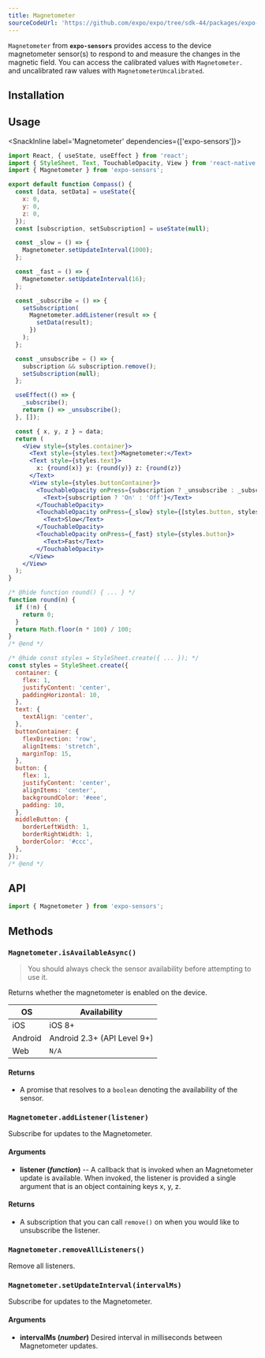 ```yaml
---
title: Magnetometer
sourceCodeUrl: 'https://github.com/expo/expo/tree/sdk-44/packages/expo-sensors'
---
```



`Magnetometer` from **`expo-sensors`** provides access to the device magnetometer sensor(s) to respond to and measure the changes in the magnetic field. You can access the calibrated values with `Magnetometer.` and uncalibrated raw values with `MagnetometerUncalibrated`.

<PlatformsSection android emulator ios simulator />

## Installation

<InstallSection packageName="expo-sensors" />

## Usage

<SnackInline label='Magnetometer' dependencies={['expo-sensors']}>

```jsx
import React, { useState, useEffect } from 'react';
import { StyleSheet, Text, TouchableOpacity, View } from 'react-native';
import { Magnetometer } from 'expo-sensors';

export default function Compass() {
  const [data, setData] = useState({
    x: 0,
    y: 0,
    z: 0,
  });
  const [subscription, setSubscription] = useState(null);

  const _slow = () => {
    Magnetometer.setUpdateInterval(1000);
  };

  const _fast = () => {
    Magnetometer.setUpdateInterval(16);
  };

  const _subscribe = () => {
    setSubscription(
      Magnetometer.addListener(result => {
        setData(result);
      })
    );
  };

  const _unsubscribe = () => {
    subscription && subscription.remove();
    setSubscription(null);
  };

  useEffect(() => {
    _subscribe();
    return () => _unsubscribe();
  }, []);

  const { x, y, z } = data;
  return (
    <View style={styles.container}>
      <Text style={styles.text}>Magnetometer:</Text>
      <Text style={styles.text}>
        x: {round(x)} y: {round(y)} z: {round(z)}
      </Text>
      <View style={styles.buttonContainer}>
        <TouchableOpacity onPress={subscription ? _unsubscribe : _subscribe} style={styles.button}>
          <Text>{subscription ? 'On' : 'Off'}</Text>
        </TouchableOpacity>
        <TouchableOpacity onPress={_slow} style={[styles.button, styles.middleButton]}>
          <Text>Slow</Text>
        </TouchableOpacity>
        <TouchableOpacity onPress={_fast} style={styles.button}>
          <Text>Fast</Text>
        </TouchableOpacity>
      </View>
    </View>
  );
}

/* @hide function round() { ... } */
function round(n) {
  if (!n) {
    return 0;
  }
  return Math.floor(n * 100) / 100;
}
/* @end */

/* @hide const styles = StyleSheet.create({ ... }); */
const styles = StyleSheet.create({
  container: {
    flex: 1,
    justifyContent: 'center',
    paddingHorizontal: 10,
  },
  text: {
    textAlign: 'center',
  },
  buttonContainer: {
    flexDirection: 'row',
    alignItems: 'stretch',
    marginTop: 15,
  },
  button: {
    flex: 1,
    justifyContent: 'center',
    alignItems: 'center',
    backgroundColor: '#eee',
    padding: 10,
  },
  middleButton: {
    borderLeftWidth: 1,
    borderRightWidth: 1,
    borderColor: '#ccc',
  },
});
/* @end */
```

</SnackInline>

## API

```js
import { Magnetometer } from 'expo-sensors';
```

## Methods

### `Magnetometer.isAvailableAsync()`

> You should always check the sensor availability before attempting to use it.

Returns whether the magnetometer is enabled on the device.

| OS      | Availability                |
| ------- | --------------------------- |
| iOS     | iOS 8+                      |
| Android | Android 2.3+ (API Level 9+) |
| Web     | `N/A`                       |

#### Returns

- A promise that resolves to a `boolean` denoting the availability of the sensor.

### `Magnetometer.addListener(listener)`

Subscribe for updates to the Magnetometer.

#### Arguments

- **listener (_function_)** -- A callback that is invoked when an
  Magnetometer update is available. When invoked, the listener is
  provided a single argument that is an object containing keys x, y,
  z.

#### Returns

- A subscription that you can call `remove()` on when you
  would like to unsubscribe the listener.

### `Magnetometer.removeAllListeners()`

Remove all listeners.

### `Magnetometer.setUpdateInterval(intervalMs)`

Subscribe for updates to the Magnetometer.

#### Arguments

- **intervalMs (_number_)** Desired interval in milliseconds between
  Magnetometer updates.
